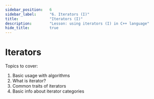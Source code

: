 ```yaml
---
sidebar_position:	6
sidebar_label:		"6. Iterators (I)"
title:				"Iterators (I)"
description:		"Lesson: using iterators (I) in C++ language"
hide_title:			true
---
```



<NotFinished />

# Iterators

Topics to cover:

1. Basic usage with algorithms
2. What is iterator?
3. Common traits of iterators
4. Basic info about iterator categories

